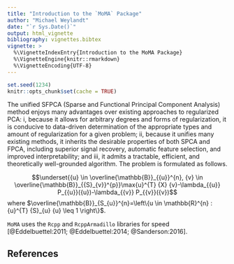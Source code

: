 ```yaml
---
title: "Introduction to the `MoMA` Package"
author: "Michael Weylandt"
date: "`r Sys.Date()`"
output: html_vignette
bibliography: vignettes.bibtex
vignette: >
  %\VignetteIndexEntry{Introduction to the MoMA Package}
  %\VignetteEngine{knitr::rmarkdown}
  %\VignetteEncoding{UTF-8}
---
```


```r
set.seed(1234)
knitr::opts_chunk$set(cache = TRUE)
```

The unified SFPCA (Sparse and Functional Principal Component Analysis) method enjoys many advantages over existing approaches to regularized PCA: i, because it allows for arbitrary degrees and forms of regularization, it is conducive to data-driven determination of the appropriate types and amount of regularization for a given problem; ii, because it unifies many existing methods, it inherits the desirable properties of both SPCA and FPCA, including superior signal recovery, automatic feature selection, and improved interpretability; and iii, it admits a tractable, efficient, and theoretically well-grounded algorithm. The problem is formulated as follows.

$$\underset{{u} \in \overline{\mathbb{B}}_{{u}}^{n}, {v} \in \overline{\mathbb{B}}_{{S}_{v}}^{p}}\max{u}^{T} {X} {v}-\lambda_{{u}} P_{{u}}({u})-\lambda_{{v}} P_{{v}}({v})$$
where $\overline{\mathbb{B}}_{S_{u}}^{n}=\left\{u \in \mathbb{R}^{n} :{u}^{T} {S}_{u} {u} \leq 1 \right\}$.

`MoMA` uses the `Rcpp` and `RcppArmadillo` libraries for speed
[@Eddelbuettel:2011; @Eddelbuettel:2014; @Sanderson:2016].

## References
